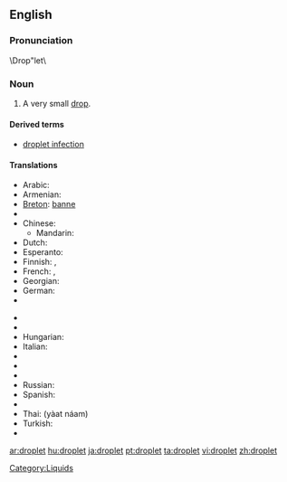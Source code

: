 ==English==
{{wikipedia}}

===Pronunciation===
\Drop"let\

===Noun===
{{en-noun}}

# A very small [[drop]].

====Derived terms====
* [[droplet infection]]

====Translations====
{{trans-top|very small drop}}
* Arabic: {{t|ar|قطيرة|f|tr=quṭáira|sc=Arab}}
* Armenian: {{t|hy|փոքր կաթիլ|tr=pok'r kat'il|sc=Armn|xs=Armenian}}
* [[Breton]]: [[banne]] {{m}}
* {{trreq|Catalan}}
* Chinese:
** Mandarin: {{t|cmn|小滴|tr=xiǎodī|sc=Hani|xs=Mandarin}}
* Dutch: {{t-|nl|druppeltje|n}}
* Esperanto: {{t|eo|guteto|xs=Esperanto}}
* Finnish: {{t+|fi|tippa}}, {{t+|fi|pisara}}
* French: {{t|fr|gouttelette|f}}, {{t+|fr|goutte|f}}
* Georgian: {{t-|ka|წვეთი|tr=ts‘vet‘i|xs=Georgian}}
* German: {{t+|de|Tröpfchen|n}}
* {{trreq|Greek}}
{{trans-mid}}
* {{trreq|Hebrew}}
* {{trreq|Hindi}}
* Hungarian: {{t-|hu|cseppecske}}
* Italian: {{t-|it|gocciolina|f}}
* {{trreq|Japanese}}
* {{trreq|Latin}}
* {{trreq|Portuguese}}
* Russian: {{t|ru|капелька|f|tr=kápel’ka|sc=Cyrl}}
* Spanish: {{t|es|gotita|f}}
* {{trreq|Swedish}}
* Thai: {{Thai|[[หยาดน้ำ]]}} (yàat náam)
* Turkish: {{t+|tr|damlacık}}
* {{trreq|Vietnamese}}
{{trans-bottom}}

[[Category:Liquids]]

[[ar:droplet]]
[[hu:droplet]]
[[ja:droplet]]
[[pt:droplet]]
[[ta:droplet]]
[[vi:droplet]]
[[zh:droplet]]